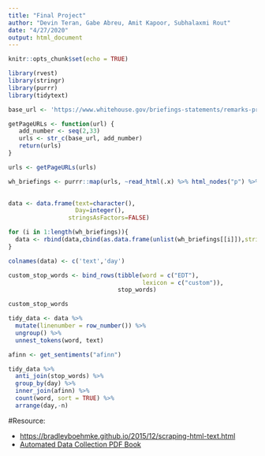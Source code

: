 ```yaml
---
title: "Final Project"
author: "Devin Teran, Gabe Abreu, Amit Kapoor, Subhalaxmi Rout"
date: "4/27/2020"
output: html_document
---
```


```r
knitr::opts_chunk$set(echo = TRUE)
```


```r
library(rvest)
library(stringr)
library(purrr)
library(tidytext)
```

```r
base_url <- 'https://www.whitehouse.gov/briefings-statements/remarks-president-trump-vice-president-pence-members-coronavirus-task-force-press-briefing-'

getPageURLs <- function(url) {
   add_number <- seq(2,33)
   urls <- str_c(base_url, add_number)
   return(urls)
}

urls <- getPageURLs(urls)
```

```r
wh_briefings <- purrr::map(urls, ~read_html(.x) %>% html_nodes("p") %>% html_text())
 
```

```r
data <- data.frame(text=character(),
                   Day=integer(),
                 stringsAsFactors=FALSE)

for (i in 1:length(wh_briefings)){
  data <- rbind(data,cbind(as.data.frame(unlist(wh_briefings[[i]]),stringsAsFactors = FALSE),i))
}

colnames(data) <- c('text','day')
```

```r
custom_stop_words <- bind_rows(tibble(word = c("EDT"), 
                                      lexicon = c("custom")), 
                               stop_words)

custom_stop_words
```
```r
tidy_data <- data %>%
  mutate(linenumber = row_number()) %>%
  ungroup() %>%
  unnest_tokens(word, text)
```



```r
afinn <- get_sentiments("afinn") 

tidy_data %>%
  anti_join(stop_words) %>%
  group_by(day) %>%
  inner_join(afinn) %>%
  count(word, sort = TRUE) %>%
  arrange(day,-n)
```

#Resource:  
  
* [https://bradleyboehmke.github.io/2015/12/scraping-html-text.html](https://bradleyboehmke.github.io/2015/12/scraping-html-text.html)  
* [Automated Data Collection PDF Book](Automated Data Collection PDF Book)
